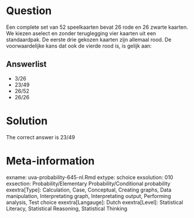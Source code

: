 Question
========

Een complete set van 52 speelkaarten bevat 26 rode en 26 zwarte kaarten. We kiezen aselect en zonder teruglegging vier kaarten uit een standaardpak. De eerste drie gekozen kaarten zijn allemaal rood. De voorwaardelijke kans dat ook de vierde rood is, is gelijk aan: 

Answerlist
----------
* 3\/26
* 23\/49
* 26\/52
* 26\/26

Solution
========

The correct answer is  23\/49 

Meta-information
================
exname: uva-probability-645-nl.Rmd 
extype: schoice 
exsolution: 010 
exsection: Probability/Elementary Probability/Conditional probability
exextra[Type]: Calculation, Case, Conceptual, Creating graphs, Data manipulation, Interpretating graph, Interpretating output, Performing analysis, Test choice 
exextra[Langauge]: Dutch 
exextra[Level]: Statistical Literacy, Statistical Reasoning, Statistical Thinking 
